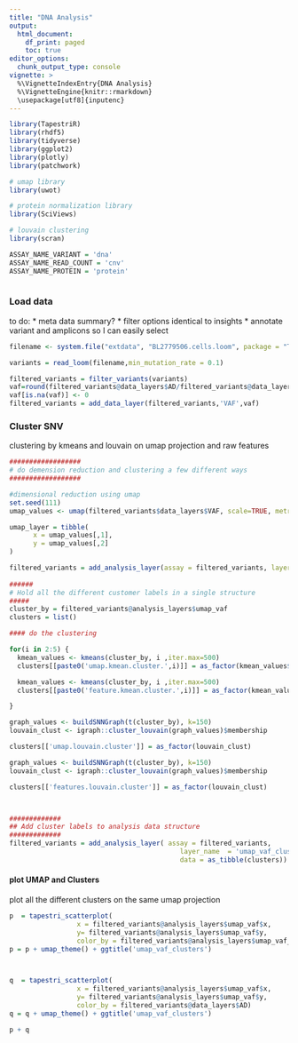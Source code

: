 ```yaml
---
title: "DNA Analysis"
output:
  html_document:
    df_print: paged
    toc: true
editor_options: 
  chunk_output_type: console
vignette: >
  %\VignetteIndexEntry{DNA Analysis}
  %\VignetteEngine{knitr::rmarkdown}
  \usepackage[utf8]{inputenc}
---
```



```r

library(TapestriR)
library(rhdf5)
library(tidyverse)
library(ggplot2)
library(plotly)
library(patchwork)

# umap library
library(uwot)

# protein normalization library
library(SciViews)

# louvain clustering
library(scran)

ASSAY_NAME_VARIANT = 'dna'
ASSAY_NAME_READ_COUNT = 'cnv'
ASSAY_NAME_PROTEIN = 'protein'



```

### Load data

to do:
* meta data summary? 
* filter options identical to insights
* annotate variant and amplicons so I can easily select

```r

filename <- system.file("extdata", "BL2779506.cells.loom", package = "TapestriR")

variants = read_loom(filename,min_mutation_rate = 0.1)

filtered_variants = filter_variants(variants)
vaf=round(filtered_variants@data_layers$AD/filtered_variants@data_layers$DP, 3)
vaf[is.na(vaf)] <- 0
filtered_variants = add_data_layer(filtered_variants,'VAF',vaf)

```

### Cluster SNV

clustering by kmeans and louvain on umap projection and raw features

```r

##################
# do demension reduction and clustering a few different ways
##################

#dimensional reduction using umap
set.seed(111)
umap_values <- umap(filtered_variants$data_layers$VAF, scale=TRUE, metric="manhattan", init="laplacian", pca=20) 

umap_layer = tibble(    
      x = umap_values[,1],
      y = umap_values[,2]
)

filtered_variants = add_analysis_layer(assay = filtered_variants, layer_name = 'umap_vaf',data = umap_layer)
  
######
# Hold all the different customer labels in a single structure
#####
cluster_by = filtered_variants@analysis_layers$umap_vaf
clusters = list()

#### do the clustering

for(i in 2:5) {
  kmean_values <- kmeans(cluster_by, i ,iter.max=500)
  clusters[[paste0('umap.kmean.cluster.',i)]] = as_factor(kmean_values$cluster)

  kmean_values <- kmeans(cluster_by, i ,iter.max=500)
  clusters[[paste0('feature.kmean.cluster.',i)]] = as_factor(kmean_values$cluster)

}

graph_values <- buildSNNGraph(t(cluster_by), k=150)
louvain_clust <- igraph::cluster_louvain(graph_values)$membership

clusters[['umap.louvain.cluster']] = as_factor(louvain_clust)

graph_values <- buildSNNGraph(t(cluster_by), k=150)
louvain_clust <- igraph::cluster_louvain(graph_values)$membership

clusters[['features.louvain.cluster']] = as_factor(louvain_clust)



#############
## Add cluster labels to analysis data structure
#############
filtered_variants = add_analysis_layer( assay = filtered_variants,
                                           layer_name  = 'umap_vaf_clusters',
                                           data = as_tibble(clusters))


```

#### plot UMAP and Clusters

plot all the different clusters on the same umap projection

```r

p  = tapestri_scatterplot(
                 x = filtered_variants@analysis_layers$umap_vaf$x, 
                 y= filtered_variants@analysis_layers$umap_vaf$y, 
                 color_by = filtered_variants@analysis_layers$umap_vaf_clusters$umap.kmean.cluster.2)
p = p + umap_theme() + ggtitle('umap_vaf_clusters')



q  = tapestri_scatterplot(
                 x = filtered_variants@analysis_layers$umap_vaf$x, 
                 y= filtered_variants@analysis_layers$umap_vaf$y, 
                 color_by = filtered_variants@data_layers$AD)
q = q + umap_theme() + ggtitle('umap_vaf_clusters')

p + q

```
